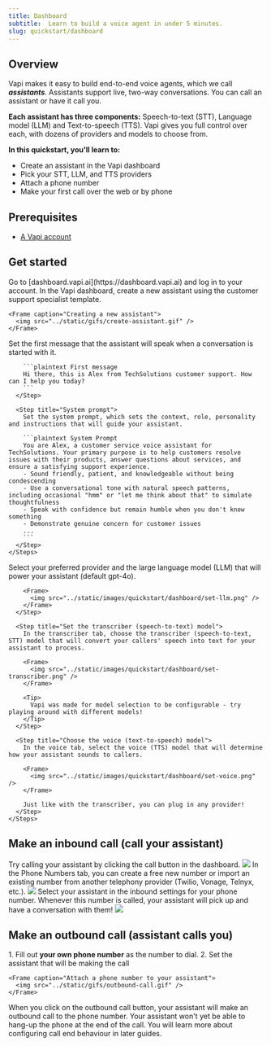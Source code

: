 ```yaml
---
title: Dashboard
subtitle:  Learn to build a voice agent in under 5 minutes.
slug: quickstart/dashboard
---
```


## Overview

Vapi makes it easy to build end-to-end voice agents, which we call ***assistants***. Assistants support live, two-way conversations. You can call an assistant or have it call you. 

**Each assistant has three components:** Speech-to-text (STT), Language model (LLM) and Text-to-speech (TTS). Vapi gives you full control over each, with dozens of providers and models to choose from.

**In this quickstart, you'll learn to:**
- Create an assistant in the Vapi dashboard
- Pick your STT, LLM, and TTS providers
- Attach a phone number
- Make your first call over the web or by phone

## Prerequisites

- [A Vapi account](https://dashboard.vapi.ai)

## Get started

<Steps>
  <Step title="Open the Vapi Dashboard">
    Go to [dashboard.vapi.ai](https://dashboard.vapi.ai) and log in to your account.
  </Step>

  <Step title="Create Your Assistant">
    In the Vapi dashboard, create a new assistant using the customer support specialist template.

    <Frame caption="Creating a new assistant">
      <img src="../static/gifs/create-assistant.gif" />
    </Frame>
  </Step>

  <Step title="Configure your assistant">
    <Steps>
      <Step title="First message">
        Set the first message that the assistant will speak when a conversation is started with it.

        ```plaintext First message
        Hi there, this is Alex from TechSolutions customer support. How can I help you today?
        ```
      </Step>

      <Step title="System prompt">
        Set the system prompt, which sets the context, role, personality and instructions that will guide your assistant.

        ```plaintext System Prompt
        You are Alex, a customer service voice assistant for TechSolutions. Your primary purpose is to help customers resolve issues with their products, answer questions about services, and ensure a satisfying support experience.
        - Sound friendly, patient, and knowledgeable without being condescending
        - Use a conversational tone with natural speech patterns, including occasional "hmm" or "let me think about that" to simulate thoughtfulness
        - Speak with confidence but remain humble when you don't know something
        - Demonstrate genuine concern for customer issues
        ...
        ```
      </Step>
    </Steps>
  </Step>

  <Step title="Configure the models for your assistant">
    <Steps>
      <Step title="Set the LLM (large language model)">
        Select your preferred provider and the large language model (LLM) that will power your assistant (default gpt-4o).

        <Frame>
          <img src="../static/images/quickstart/dashboard/set-llm.png" />
        </Frame>
      </Step>

      <Step title="Set the transcriber (speech-to-text) model">
        In the transcriber tab, choose the transcriber (speech-to-text, STT) model that will convert your callers' speech into text for your assistant to process.

        <Frame>
          <img src="../static/images/quickstart/dashboard/set-transcriber.png" />
        </Frame>

        <Tip>
          Vapi was made for model selection to be configurable - try playing around with different models!
        </Tip>
      </Step>

      <Step title="Choose the voice (text-to-speech) model">
        In the voice tab, select the voice (TTS) model that will determine how your assistant sounds to callers.
        
        <Frame>
          <img src="../static/images/quickstart/dashboard/set-voice.png" />
        </Frame>

        Just like with the transcriber, you can plug in any provider!
      </Step>
    </Steps>
  </Step>
</Steps>

## Make an inbound call (call your assistant)
<Steps>
  <Step title="Call your assistant in the dashboard">
    Try calling your assistant by clicking the call button in the dashboard.
    <Frame>
      <img src="../static/gifs/dashboard-call.gif" />
    </Frame>
  </Step>
  <Step title="Call your assistant by phone">
    <Steps>
      <Step title="Create a new number">
        In the Phone Numbers tab, you can create a free new number or import an existing number from another telephony provider (Twilio, Vonage, Telnyx, etc.).
        <Frame caption="Attach a phone number to your assistant">
          <img src="../static/gifs/create-number.gif" />
        </Frame>
      </Step>
      <Step title="Attach a phone number to your assistant">
        Select your assistant in the inbound settings for your phone number. Whenever this number is called, your assistant will pick up and have a conversation with them!
        <Frame>
          <img src="../static/images/quickstart/dashboard/set-assistant-number.png" />
        </Frame>
      </Step>
    </Steps>
  </Step>
</Steps>

## Make an outbound call (assistant calls you)
<Steps>
  <Step title="Set your phonne number and assistant">
    1. Fill out <strong>your own phone number</strong> as the number to dial.
    2. Set the assistant that will be making the call

    <Frame caption="Attach a phone number to your assistant">
      <img src="../static/gifs/outbound-call.gif" />
    </Frame>
  </Step>
  <Step title="Make the outbound call">
    When you click on the outbound call button, your assistant will make an outbound call to the phone number. 
    <Tip>
      Your assistant won't yet be able to hang-up the phone at the end of the call.
      You will learn more about configuring call end behaviour in later guides.
    </Tip>
  </Step>
</Steps>
